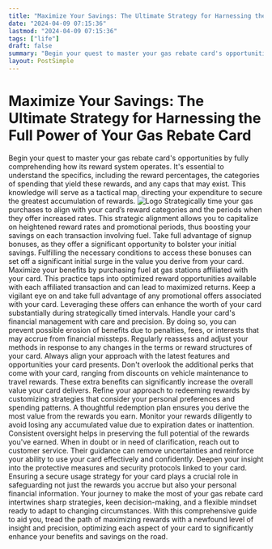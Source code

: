 ```yaml
---
title: "Maximize Your Savings: The Ultimate Strategy for Harnessing the Full Power of Your Gas Rebate Card"
date: "2024-04-09 07:15:36"
lastmod: "2024-04-09 07:15:36"
tags: ["life"]
draft: false
summary: "Begin your quest to master your gas rebate card's opportunities by fully comprehending how its reward system operates. It's essential to understand the specifics, including the reward percentages, the categories of spending that yield these rewards, and any caps that may exist. This knowledge will serve as a tactical map, directing your expenditure to secure the greatest accumulation of rewards."
layout: PostSimple
---
```

# Maximize Your Savings: The Ultimate Strategy for Harnessing the Full Power of Your Gas Rebate Card
Begin your quest to master your gas rebate card's opportunities by fully comprehending how its reward system operates. It's essential to understand the specifics, including the reward percentages, the categories of spending that yield these rewards, and any caps that may exist. This knowledge will serve as a tactical map, directing your expenditure to secure the greatest accumulation of rewards.
<img alt="Logo" src="https://cdn.seniorsselection.com/src_image/99ae79cbaeba2b1c8d00d2cd86700a00.webp"/>
Strategically time your gas purchases to align with your card’s reward categories and the periods when they offer increased rates. This strategic alignment allows you to capitalize on heightened reward rates and promotional periods, thus boosting your savings on each transaction involving fuel.
Take full advantage of signup bonuses, as they offer a significant opportunity to bolster your initial savings. Fulfilling the necessary conditions to access these bonuses can set off a significant initial surge in the value you derive from your card.
Maximize your benefits by purchasing fuel at gas stations affiliated with your card. This practice taps into optimized reward opportunities available with each affiliated transaction and can lead to maximized returns.
Keep a vigilant eye on and take full advantage of any promotional offers associated with your card. Leveraging these offers can enhance the worth of your card substantially during strategically timed intervals.
Handle your card's financial management with care and precision. By doing so, you can prevent possible erosion of benefits due to penalties, fees, or interests that may accrue from financial missteps.
Regularly reassess and adjust your methods in response to any changes in the terms or reward structures of your card. Always align your approach with the latest features and opportunities your card presents.
Don't overlook the additional perks that come with your card, ranging from discounts on vehicle maintenance to travel rewards. These extra benefits can significantly increase the overall value your card delivers.
Refine your approach to redeeming rewards by customizing strategies that consider your personal preferences and spending patterns. A thoughtful redemption plan ensures you derive the most value from the rewards you earn.
Monitor your rewards diligently to avoid losing any accumulated value due to expiration dates or inattention. Consistent oversight helps in preserving the full potential of the rewards you've earned.
When in doubt or in need of clarification, reach out to customer service. Their guidance can remove uncertainties and reinforce your ability to use your card effectively and confidently.
Deepen your insight into the protective measures and security protocols linked to your card. Ensuring a secure usage strategy for your card plays a crucial role in safeguarding not just the rewards you accrue but also your personal financial information.
Your journey to make the most of your gas rebate card intertwines sharp strategies, keen decision-making, and a flexible mindset ready to adapt to changing circumstances. With this comprehensive guide to aid you, tread the path of maximizing rewards with a newfound level of insight and precision, optimizing each aspect of your card to significantly enhance your benefits and savings on the road.
        